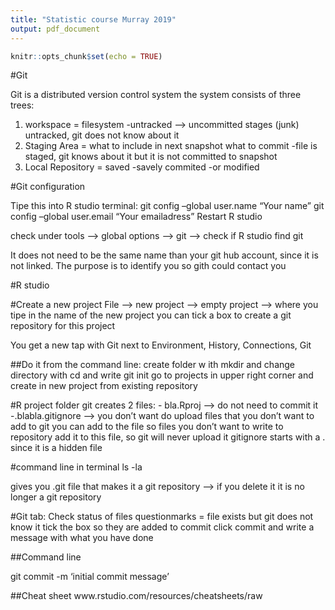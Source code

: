 ```yaml
---
title: "Statistic course Murray 2019"
output: pdf_document
---
```


```r
knitr::opts_chunk$set(echo = TRUE)
```

#Git

Git is a distributed version control system
the system consists of three trees:

1. workspace  = filesystem
-untracked --> uncommitted stages (junk) untracked, git does not know about it
2. Staging Area = what to include in next snapshot what to commit
-file is staged, git knows about it but it is not committed to snapshot
3. Local Repository = saved
-savely commited
-or modified 

#Git configuration

Tipe this into R studio terminal:
git config --global user.name "Your name"
git config --global user.email "Your emailadress"
Restart R studio

check under tools --> global options --> git --> check if R studio find git

It does not need to be the same name than your git hub account, since it is not linked. The purpose is to identify you so gith could contact you

#R studio 

#Create a new project
File --> new project --> empty project --> where you tipe in the name of the new project you can tick a box to create a git repository for this project

You get a new tap with Git next to Environment, History, Connections, Git


##Do it from the command line:
create folder w ith mkdir and change directory with cd and write git init
go to projects in upper right corner and create in new project from existing repository

#R project folder
git creates 2 files:
- bla.Rproj --> do not need to commit it
-.blabla.gitignore --> you don't want do upload files that you don't want to add to git you can add to the file 
so files you don't want to write to repository add it to this file, so git will never upload it 
gitignore starts with a . since it is a hidden file

#command line in terminal
ls -la

gives you .git file that makes it a git repository --> if you delete it it is no longer a git repository

#Git tab:
Check status of files 
questionmarks = file exists but git does not know it
tick the box so they are added
to commit click commit and write a message with what you have done

##Command line

git commit -m 'initial commit message'

##Cheat sheet
www.rstudio.com/resources/cheatsheets/raw

